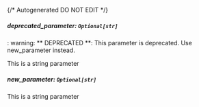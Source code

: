 {/* Autogenerated DO NOT EDIT  */}
##### **deprecated_parameter:** `Optional[str]`
: warning: ** DEPRECATED **: This parameter is deprecated. Use new_parameter instead.

This is a string parameter

##### **new_parameter:** `Optional[str]`
This is a string parameter

